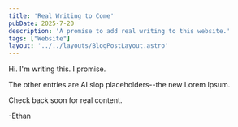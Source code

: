 ```yaml
---
title: 'Real Writing to Come'
pubDate: 2025-7-20
description: 'A promise to add real writing to this website.'
tags: ["Website"]
layout: '../../layouts/BlogPostLayout.astro'
---
```


Hi. I'm writing this. I promise. 

The other entries are AI slop placeholders--the new Lorem Ipsum.

Check back soon for real content.

-Ethan